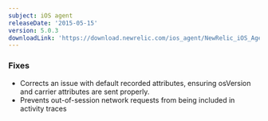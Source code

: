 ```yaml
---
subject: iOS agent
releaseDate: '2015-05-15'
version: 5.0.3
downloadLink: 'https://download.newrelic.com/ios_agent/NewRelic_iOS_Agent_5.0.3.zip'
---
```


### Fixes

* Corrects an issue with default recorded attributes, ensuring osVersion and carrier attributes are sent properly.
* Prevents out-of-session network requests from being included in activity traces
